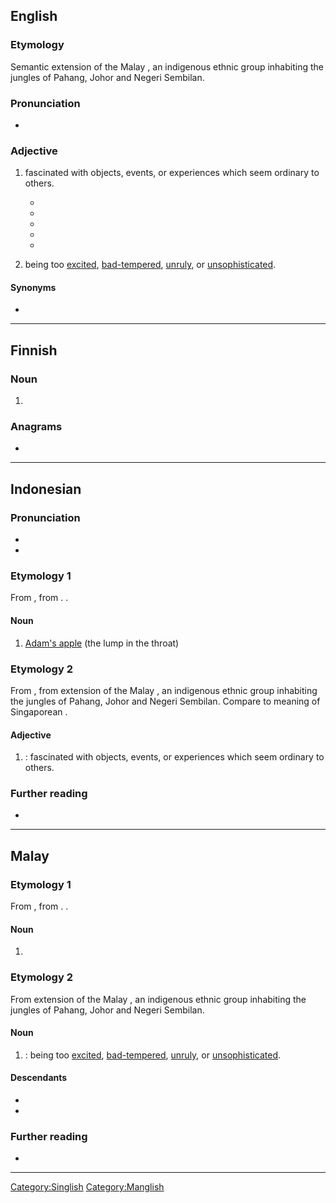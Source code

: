 ==English==

===Etymology===
Semantic extension of the Malay {{w|Jakun people|''Jakun''}}, an indigenous ethnic group inhabiting the jungles of Pahang, Johor and Negeri Sembilan.

===Pronunciation===
* {{IPA|en|/dʒʌkun/}}

===Adjective===
{{en-adj}}

# {{lb|en|informal|derogatory|Singapore}} fascinated with objects, events, or experiences which seem ordinary to others.
#* {{quote-book|en|date=February 9, 2009|title=The Jakun Tourist A Jakun Tourist’s Worst Nightmare…|
|passage=A '''jakun''' tourist’s worst nightmare…is an idiot who simply cannot see that people want to take photographs & simply stands right in front of the object jakun tourists want to photograph, & lingers around it.}}
#* {{quote-book|en|date=May 17, 2013|author=Joel Wong|title=ONE Asia MMA Summit 2013: The Recap|
|passage=Yes, it was one of the many '''jakun''' moments I had while in Singapore.}}
#* {{quote-book|en|date=December 26, 2015|author=The Halal Food Blog|title= Jinjja Chicken
|passage=And it’s popular foods in Korean culture that apparently so many of our readers are familiar with it all! But of course, we all '''jakun''' lah LOL.}}
#* {{quote-book|en|date=June 26, 2015|author=shaolintiger|title= Frog Porridge, Chicken Rice & the Journey Home
|passage=Sorry so '''jakun''', need to post a picture of my Uber because it looks like a Bentley.}}
#* {{quote-book|en|date=March 18, 2016|author=fatinabilaah||title= [Twitter feed]|passage=I was so '''jakun''' with the pen thingy and this happened hehe I feel like a kid.}}
# {{lb|en|informal|offensive|Malaysia}} being too [[excited]], [[bad-tempered]], [[unruly]], or [[unsophisticated]].

====Synonyms====
* {{l|en|sakai}}

[[Category:Singlish]]
[[Category:Manglish]]

----

==Finnish==

===Noun===
{{head|fi|noun form}}

# {{fi-form of|jakku|case=genitive|pl=singular}}

===Anagrams===
* {{anagrams|fi|a=ajknu|jukan|kujan}}

----

==Indonesian==

===Pronunciation===
* {{IPA|id|[ˈd͡ʒakʊn]}}
* {{hyphenation|id|ja|kun}}

===Etymology 1===
From {{bor|id|min|jakun}}, from {{der|id|ar|حُلْقُوم||throat; windpipe; esophagus}}. {{doublet|id|lekum}}.

====Noun====
{{id-noun}}

# [[Adam's apple]] (the lump in the throat)

===Etymology 2===
From {{bor|id|ms|jakun}}, from extension of the Malay {{w|Jakun people|''Jakun''}}, an indigenous ethnic group inhabiting the jungles of Pahang, Johor and Negeri Sembilan. Compare to meaning of Singaporean {{cog|en|jakun}}.

====Adjective====
{{id-adj|pl=-}}

# {{lb|id|dialect|Riau}} {{l|en|jakun}}: fascinated with objects, events, or experiences which seem ordinary to others.

===Further reading===
* {{R:KBBI Daring}}

{{C|id|Anatomy}}
----
==Malay==

===Etymology 1===
From {{bor|ms|min|jakun}}, from {{der|ms|ar|حُلْقُوم||throat; windpipe; esophagus}}. {{doublet|ms|halkum}}.

====Noun====
{{ms-noun}}

# {{alt sp|ms|halkum|t=[[Adam's apple]] (the lump in the throat)}}

===Etymology 2===
From extension of the Malay {{w|Jakun people|''Jakun''}}, an indigenous ethnic group inhabiting the jungles of Pahang, Johor and Negeri Sembilan.

====Noun====
{{head|ms|adj}}

# {{lb|ms|informal|offensive|Malaysia}} {{l|en|jakun}}: being too [[excited]], [[bad-tempered]], [[unruly]], or [[unsophisticated]].

====Descendants====
* {{desc|id|jakun}}
* {{desc|en|bor=1|jakun}}

===Further reading===
* {{R:PRPM}}

----